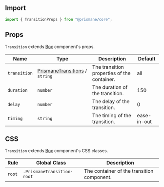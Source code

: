 ## Import

```js
import { TransitionProps } from "@prismane/core";
```

## Props

`Transition` extends [Box](/docs/components-api/layout/box-api) component's props.

| Name         | Type                                                                                     | Description                                 | Default     |
| ------------ | ---------------------------------------------------------------------------------------- | ------------------------------------------- | ----------- |
| `transition` | [PrismaneTransitions](/docs/getting-started/globals#prismanetransitions-type) / `string` | The transition properties of the container. | all         |
| `duration`   | `number`                                                                                 | The duration of the transition.             | 150         |
| `delay`      | `number`                                                                                 | The delay of the transition.                | 0           |
| `timing`     | `string`                                                                                 | The timing of the transition.               | ease-in-out |

## CSS

`Transition` extends [Box](/docs/components-api/layout/box-api) component's CSS classes.

| Rule   | Global Class               | Description                                |
| ------ | -------------------------- | ------------------------------------------ |
| `root` | `.PrismaneTransition-root` | The container of the transition component. |
